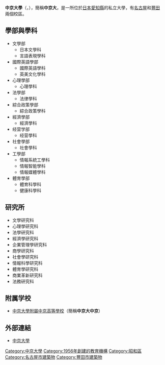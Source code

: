 {{Unreferenced|time=2015-09-22T02:37:38+00:00}}
{{大学(日本) 
| 国=日本
| 大学名称=中京大学
| 平假名=ちゅうきょうだいがく
| 英文=Chukyo University
| 图片=Cu-w.jpg
| 图片说明=
| 大学设置年=1956年
| 创立年=1954年
| 学校类别=私立
| 设置者=[[学校法人梅村学園|学校法人梅村学園]]
| 本部所在地=[[愛知縣|愛知縣]][[名古屋市|名古屋市]][[昭和区|昭和区]]八事本町101-2
| 校园=名古屋校園（愛知縣名古屋市）<br />豐田校園（愛知縣[[豐田市|豐田市]]）
| 学部=[[国際教養学部|国際教養学部]]（2008年新設予定）<br />[[文学部|文学部]]<br />[[国際英語学部|国際英語学部]]<br />[[心理学部|心理学部]]<br />[[法学部|法学部]]<br />[[総合政策学部|総合政策学部]]<br />[[経済学部|経済学部]]<br />[[経営学部|経営学部]]<br />[[現代社会学部|現代社会学部]]<br />[[情報理工学部|情報理工学部]]<br />生命システム工学部<br />[[体育学部|体育学部]]
| 研究科=文学研究科<br />国際英語学研究科<br />心理学研究科<br />法学研究科<br />経済学研究科<br />経営学研究科<br />商学研究科<br />ビジネス・イノベーション研究科<br />社会学研究科<br />情報科学研究科<br />体育学研究科<br />法務研究科（[[法科大学院|法科大学院]]）
| 大学の略称=中京、中京大
| 网站=http://www.chukyo-u.ac.jp/
}}
'''中京大學'''（{{Lang-ja|ちゅうきょうだいがく}}，{{Lang-en|Chukyo University}}），簡稱'''中京大'''，是一所位於[[日本|日本]][[愛知縣|愛知縣]]的私立大學，有[[名古屋|名古屋]]和[[豐田|豐田]]兩個校區。

==學部與學科==
*文學部
**日本文學科
**言語表現學科
*國際英語學部
**國際英語學科
**英美文化學科
*心理學部
**心理學科
*法學部
**法律學科
*綜合政策學部
**綜合政策學科
*經濟學部
**經濟學科
*经营学部
**经营學科
*社會學部
**社會學科
*工學部
**情報系統工學科
**情報智能學科
**情報媒體學科
*體育學部
**體育科學科
**健康科學科

==研究所==
*文學研究科
*心理學研究科
*法學研究科
*經濟學研究科
*企業管理學研究科
*商學研究科
*社會學研究科
*情報科學研究科
*體育學研究科
*商業革新研究科
*法務研究科

== 附属学校 ==
*[[中京大學附屬中京高等學校|中京大學附屬中京高等學校]]（簡稱'''中京大中京'''）

==外部連結==
*[http://www.chukyo-u.ac.jp/ 中京大學]{{Wayback|url=http://www.chukyo-u.ac.jp/ |date=20201129155935 }}

{{日本私立大學連盟}}
{{Authority control}}
{{日本教育小作品}}
[[Category:中京大學|Category:中京大學]]
[[Category:1956年創建的教育機構|Category:1956年創建的教育機構]]
[[Category:昭和區|Category:昭和區]]
[[Category:名古屋市建築物|Category:名古屋市建築物]]
[[Category:豐田市建築物|Category:豐田市建築物]]